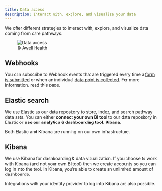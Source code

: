 ```yaml
---
title: Data access
description: Interact with, explore, and visualize your data
---
```


We offer different strategies to interact with, explore, and visualize data coming from care pathways.

<figure className="w-full flex flex-col justify-center text-center">
  <img
    src="https://res.cloudinary.com/da7x4rzl4/image/upload/v1651756063/Developer%20portal/data_access_Awell.png"
    alt="Data access"
    className="w-full sm:w-5/6 mx-auto"
  />
  <figcaption className="dark:text-slate-400 pt-1">© Awell Health</figcaption>
</figure>

## Webhooks

You can subscribe to Webhook events that are triggered every time a [form is submitted](/api-reference/webhooks/form-submitted) or when an individual [data point is collected](https://developers.awellhealth.com/api-reference/webhooks/data-point-collected). For more information, read [this page](/docs/integrations/webhooks).

## Elastic search

We use Elastic as our data repository to store, index, and search pathway data sets. You can either **connect your own BI tool** to our data repository in Elastic or **use our analytics & dashboarding tool: Kibana**.

Both Elastic and Kibana are running on our own infrastructure.

## Kibana

We use Kibana for dashboarding & data visualization. If you choose to work with Kibana (and not your own BI tool) then we create accounts so you can log in into the tool. In Kibana, you're able to create an unlimited amount of dashboards.

Integrations with your identity provider to log into Kibana are also possible.
